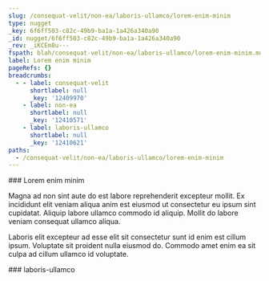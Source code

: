 ```yaml
---
slug: /consequat-velit/non-ea/laboris-ullamco/lorem-enim-minim
type: nugget
_key: 6f6ff503-c82c-49b9-ba1a-1a426a340a90
_id: nugget/6f6ff503-c82c-49b9-ba1a-1a426a340a90
_rev: _iKCEm8u---
fspath: blah/consequat-velit/non-ea/laboris-ullamco/lorem-enim-minim.md
label: Lorem enim minim
pageRefs: {}
breadcrumbs:
  - - label: consequat-velit
      shortlabel: null
      _key: '12409970'
    - label: non-ea
      shortlabel: null
      _key: '12410571'
    - label: laboris-ullamco
      shortlabel: null
      _key: '12410621'
paths:
  - /consequat-velit/non-ea/laboris-ullamco/lorem-enim-minim
---
```


<NuggetArea>
<Nugget slug="/consequat-velit/non-ea/laboris-ullamco/lorem-enim-minim" type="nugget" _key="6f6ff503-c82c-49b9-ba1a-1a426a340a90" _id="nugget/6f6ff503-c82c-49b9-ba1a-1a426a340a90" _rev="_iKCEm8u---" fspath="blah/consequat-velit/non-ea/laboris-ullamco/lorem-enim-minim.md" label="Lorem enim minim" paths="/consequat-velit/non-ea/laboris-ullamco/lorem-enim-minim">
<NuggetBody>
### Lorem enim minim

Magna ad non sint aute do est labore reprehenderit excepteur mollit. Ex incididunt elit veniam aliqua anim est eiusmod ut consectetur eu ipsum sint cupidatat. Aliquip labore ullamco commodo id aliquip. Mollit do labore veniam consequat ullamco aliqua.

Laboris elit excepteur ad esse elit sit consectetur sunt id enim est cillum ipsum. Voluptate sit proident nulla eiusmod do. Commodo amet enim ea sit culpa ad cillum ullamco id voluptate.

</NuggetBody>
<Breadcrumbs>
<Crumbs>
<Crumb _key="12409970" label="consequat-velit" /><Crumb _key="12410571" label="non-ea" /><Crumb _key="12410621" label="laboris-ullamco" />
</Crumbs>
</Breadcrumbs>
</Nugget>

<NuggetsInbound>
</NuggetsInbound>
<NuggetsOutbound>
</NuggetsOutbound>
</NuggetArea>
<PassagesInbound>
<Passage direction="inbound" type="passage" _key="12410621" _id="passage/12410621" _rev="_iKCEm8q--A" label="laboris-ullamco" passage="laboris-ullamco" fspath="blah/consequat-velit/non-ea/laboris-ullamco" paths="/consequat-velit/non-ea/laboris-ullamco" slug="/consequat-velit/non-ea/laboris-ullamco">
<NuggetBody>
### laboris-ullamco

</NuggetBody>
<Breadcrumbs>
<Crumbs>
<Crumb _key="12409970" label="consequat-velit" /><Crumb _key="12410571" label="non-ea" />
</Crumbs>
</Breadcrumbs>
</Passage>

</PassagesInbound>
<PassagesOutbound>
</PassagesOutbound>